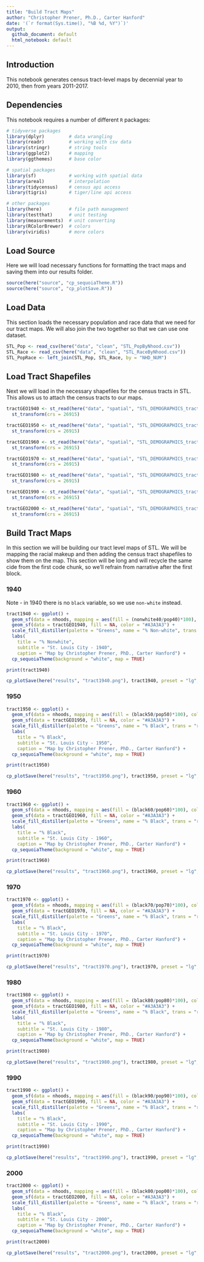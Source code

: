 ```yaml
---
title: "Build Tract Maps"
author: "Christopher Prener, Ph.D., Carter Hanford"
date: '(`r format(Sys.time(), "%B %d, %Y")`)'
output: 
  github_document: default
  html_notebook: default 
---
```


## Introduction
This notebook generates census tract-level maps by decennial year to 2010, then from years 2011-2017.

## Dependencies
This notebook requires a number of different `R` packages:

```r
# tidyverse packages
library(dplyr)         # data wrangling
library(readr)         # working with csv data
library(stringr)       # string tools
library(ggplot2)       # mapping
library(ggthemes)      # base color

# spatial packages
library(sf)            # working with spatial data
library(areal)         # interpolation
library(tidycensus)    # census api access
library(tigris)        # tiger/line api access

# other packages
library(here)          # file path management
library(testthat)      # unit testing
library(measurements)  # unit converting
library(RColorBrewer)  # colors
library(viridis)       # more colors
```

## Load Source
Here we will load necessary functions for formatting the tract maps and saving them into our results folder.

```r
source(here("source", "cp_sequoiaTheme.R"))
source(here("source", "cp_plotSave.R"))
```

## Load Data
This section loads the necessary population and race data that we need for our tract maps. We will also join the two together so that we can use one dataset.

```r
STL_Pop <- read_csv(here("data", "clean", "STL_PopByNhood.csv"))
STL_Race <- read_csv(here("data", "clean", "STL_RaceByNhood.csv"))
STL_PopRace <- left_join(STL_Pop, STL_Race, by = "NHD_NUM")
```

## Load Tract Shapefiles
Next we will load in the necessary shapefiles for the census tracts in STL. This allows us to attach the census tracts to our maps.

```r
tractGEO1940 <- st_read(here("data", "spatial", "STL_DEMOGRAPHICS_tracts40", "STL_DEMOGRAPHICS_tracts40.shp"), stringsAsFactors = FALSE) %>%
  st_transform(crs = 26915) 

tractGEO1950 <- st_read(here("data", "spatial", "STL_DEMOGRAPHICS_tracts50", "STL_DEMOGRAPHICS_tracts50.shp"), stringsAsFactors = FALSE) %>%
  st_transform(crs = 26915)

tractGEO1960 <- st_read(here("data", "spatial", "STL_DEMOGRAPHICS_tracts60", "STL_DEMOGRAPHICS_tracts60.shp"), stringsAsFactors = FALSE) %>%
  st_transform(crs = 26915)

tractGEO1970 <- st_read(here("data", "spatial", "STL_DEMOGRAPHICS_tracts70", "STL_DEMOGRAPHICS_tracts70.shp"), stringsAsFactors = FALSE) %>%
  st_transform(crs = 26915)

tractGEO1980 <- st_read(here("data", "spatial", "STL_DEMOGRAPHICS_tracts80", "STL_DEMOGRAPHICS_tracts80.shp"), stringsAsFactors = FALSE) %>%
  st_transform(crs = 26915)

tractGEO1990 <- st_read(here("data", "spatial", "STL_DEMOGRAPHICS_tracts90", "STL_DEMOGRAPHICS_tracts90.shp"), stringsAsFactors = FALSE) %>%
  st_transform(crs = 26915)

tractGEO2000 <- st_read(here("data", "spatial", "STL_DEMOGRAPHICS_tracts00", "STL_DEMOGRAPHICS_tracts00.shp"), stringsAsFactors = FALSE) %>%
  st_transform(crs = 26915)
```

## Build Tract Maps
In this section we will be building our tract level maps of STL. We will be mapping the racial makeup and then adding the census tract shapefiles to show them on the map. This section will be long and will recycle the same cide from the first code chunk, so we'll refrain from narrative after the first block.

### 1940
Note - in 1940 there is no `black` variable, so we use `non-white` instead.

```r
tract1940 <- ggplot() +
  geom_sf(data = nhoods, mapping = aes(fill = (nonwhite40/pop40)*100), color = NA) +
  geom_sf(data = tractGEO1940, fill = NA, color = "#A3A3A3") +
  scale_fill_distiller(palette = "Greens", name = "% Non-white", trans = "reverse") +
  labs(
    title = "% Nonwhite",
    subtitle = "St. Louis City - 1940",
    caption = "Map by Christopher Prener, PhD., Carter Hanford") +
  cp_sequoiaTheme(background = "white", map = TRUE)

print(tract1940)
```

```r
cp_plotSave(here("results", "tract1940.png"), tract1940, preset = "lg", dpi = 500)
```

### 1950

```r
tract1950 <- ggplot() +
  geom_sf(data = nhoods, mapping = aes(fill = (black50/pop50)*100), color = NA) +
  geom_sf(data = tractGEO1950, fill = NA, color = "#A3A3A3") +
  scale_fill_distiller(palette = "Greens", name = "% Black", trans = "reverse") +
  labs(
    title = "% Black",
    subtitle = "St. Louis City - 1950",
    caption = "Map by Christopher Prener, PhD., Carter Hanford") +
  cp_sequoiaTheme(background = "white", map = TRUE)

print(tract1950)
```

```r
cp_plotSave(here("results", "tract1950.png"), tract1950, preset = "lg", dpi = 500)
```

### 1960

```r
tract1960 <- ggplot() +
  geom_sf(data = nhoods, mapping = aes(fill = (black60/pop60)*100), color = NA) +
  geom_sf(data = tractGEO1960, fill = NA, color = "#A3A3A3") +
  scale_fill_distiller(palette = "Greens", name = "% Black", trans = "reverse") +
  labs(
    title = "% Black",
    subtitle = "St. Louis City - 1960",
    caption = "Map by Christopher Prener, PhD., Carter Hanford") +
  cp_sequoiaTheme(background = "white", map = TRUE)

print(tract1960)
```

```r
cp_plotSave(here("results", "tract1960.png"), tract1960, preset = "lg", dpi = 500)
```

### 1970

```r
tract1970 <- ggplot() +
  geom_sf(data = nhoods, mapping = aes(fill = (black70/pop70)*100), color = NA) +
  geom_sf(data = tractGEO1970, fill = NA, color = "#A3A3A3") +
  scale_fill_distiller(palette = "Greens", name = "% Black", trans = "reverse") +
  labs(
    title = "% Black",
    subtitle = "St. Louis City - 1970",
    caption = "Map by Christopher Prener, PhD., Carter Hanford") +
  cp_sequoiaTheme(background = "white", map = TRUE)

print(tract1970)
```

```r
cp_plotSave(here("results", "tract1970.png"), tract1970, preset = "lg", dpi = 500)
```

### 1980

```r
tract1980 <- ggplot() +
  geom_sf(data = nhoods, mapping = aes(fill = (black80/pop80)*100), color = NA) +
  geom_sf(data = tractGEO1980, fill = NA, color = "#A3A3A3") +
  scale_fill_distiller(palette = "Greens", name = "% Black", trans = "reverse") +
  labs(
    title = "% Black",
    subtitle = "St. Louis City - 1980",
    caption = "Map by Christopher Prener, PhD., Carter Hanford") +
  cp_sequoiaTheme(background = "white", map = TRUE)

print(tract1980)
```

```r
cp_plotSave(here("results", "tract1980.png"), tract1980, preset = "lg", dpi = 500)
```

### 1990

```r
tract1990 <- ggplot() +
  geom_sf(data = nhoods, mapping = aes(fill = (black90/pop90)*100), color = NA) +
  geom_sf(data = tractGEO1990, fill = NA, color = "#A3A3A3") +
  scale_fill_distiller(palette = "Greens", name = "% Black", trans = "reverse") +
  labs(
    title = "% Black",
    subtitle = "St. Louis City - 1990",
    caption = "Map by Christopher Prener, PhD., Carter Hanford") +
  cp_sequoiaTheme(background = "white", map = TRUE)

print(tract1990)
```

```r
cp_plotSave(here("results", "tract1990.png"), tract1990, preset = "lg", dpi = 500)
```

### 2000

```r
tract2000 <- ggplot() +
  geom_sf(data = nhoods, mapping = aes(fill = (black00/pop00)*100), color = NA) +
  geom_sf(data = tractGEO2000, fill = NA, color = "#A3A3A3") +
  scale_fill_distiller(palette = "Greens", name = "% Black", trans = "reverse") +
  labs(
    title = "% Black",
    subtitle = "St. Louis City - 2000",
    caption = "Map by Christopher Prener, PhD., Carter Hanford") +
  cp_sequoiaTheme(background = "white", map = TRUE)

print(tract2000)
```

```r
cp_plotSave(here("results", "tract2000.png"), tract2000, preset = "lg", dpi = 500)
```

